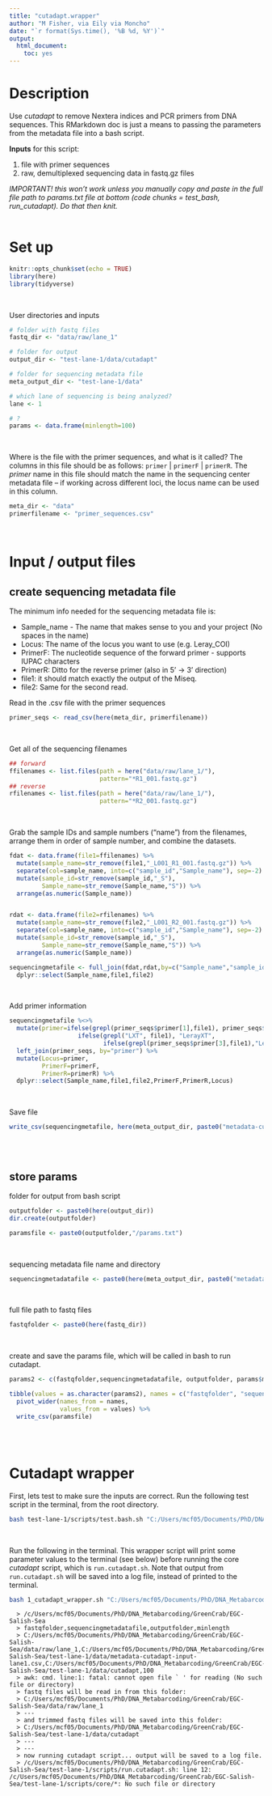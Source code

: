 ```yaml
---
title: "cutadapt.wrapper"
author: "M Fisher, via Eily via Moncho"
date: "`r format(Sys.time(), '%B %d, %Y')`"
output: 
  html_document:
    toc: yes
---
```




# Description

Use *cutadapt* to remove Nextera indices and PCR primers from DNA sequences. 
This RMarkdown doc is just a means to passing the parameters from the metadata file into a bash script.

**Inputs** for this script: 

1. file with primer sequences
2. raw, demultiplexed sequencing data in fastq.gz files

*IMPORTANT! this won't work unless you manually copy and paste in the full file path to params.txt file at bottom (code chunks = test_bash, run_cutadapt). Do that then knit.*
<br>
<br>


# Set up

```r
knitr::opts_chunk$set(echo = TRUE)
library(here)
library(tidyverse)
```
<br>

User directories and inputs
```r
# folder with fastq files
fastq_dir <- "data/raw/lane_1"

# folder for output
output_dir <- "test-lane-1/data/cutadapt"

# folder for sequencing metadata file
meta_output_dir <- "test-lane-1/data"

# which lane of sequencing is being analyzed?
lane <- 1

# ?
params <- data.frame(minlength=100)
```
<br>

Where is the file with the primer sequences, and what is it called? The columns in this file should be as follows:  `primer` | `primerF` | `primerR`. The *primer* name in this file should match the name in the sequencing center metadata file -- if working across different loci, the locus name can be used in this column.  
```r
meta_dir <- "data"
primerfilename <- "primer_sequences.csv"
```
<br>


# Input / output files

## create sequencing metadata file

The minimum info needed for the sequencing metadata file is:

- Sample_name - The name that makes sense to you and your project (No spaces in the name)
- Locus: The name of the locus you want to use (e.g. Leray_COI)
- PrimerF: The nucleotide sequence of the forward primer - supports IUPAC characters 
- PrimerR: Ditto for the reverse primer (also in 5' -> 3' direction)
- file1: it should match exactly the output of the Miseq.
- file2: Same for the second read.
        

Read in the .csv file with the primer sequences
```r
primer_seqs <- read_csv(here(meta_dir, primerfilename))
```
<br>

Get all of the sequencing filenames
```r
## forward
ffilenames <- list.files(path = here("data/raw/lane_1/"), 
                         pattern="*R1_001.fastq.gz")
## reverse
rfilenames <- list.files(path = here("data/raw/lane_1/"), 
                         pattern="*R2_001.fastq.gz")
```
<br>

Grab the sample IDs and sample numbers ("name") from the filenames, arrange them in order of sample number, and combine the datasets.
```r
fdat <- data.frame(file1=ffilenames) %>%
  mutate(sample_name=str_remove(file1,"_L001_R1_001.fastq.gz")) %>%
  separate(col=sample_name, into=c("sample_id","Sample_name"), sep=-2) %>%
  mutate(sample_id=str_remove(sample_id,"_S"),
         Sample_name=str_remove(Sample_name,"S")) %>%
  arrange(as.numeric(Sample_name))


rdat <- data.frame(file2=rfilenames) %>%
  mutate(sample_name=str_remove(file2,"_L001_R2_001.fastq.gz")) %>%
  separate(col=sample_name, into=c("sample_id","Sample_name"), sep=-2) %>%
  mutate(sample_id=str_remove(sample_id,"_S"),
         Sample_name=str_remove(Sample_name,"S")) %>%
  arrange(as.numeric(Sample_name))

sequencingmetafile <- full_join(fdat,rdat,by=c("Sample_name","sample_id")) %>%
  dplyr::select(Sample_name,file1,file2)

```
<br>

Add primer information
```r
sequencingmetafile %<>%
  mutate(primer=ifelse(grepl(primer_seqs$primer[1],file1), primer_seqs$primer[1],
                   ifelse(grepl("LXT", file1), "LerayXT",
                          ifelse(grepl(primer_seqs$primer[3],file1),"Leray",NA)))) %>%
  left_join(primer_seqs, by="primer") %>%
  mutate(Locus=primer,
         PrimerF=primerF,
         PrimerR=primerR) %>%
  dplyr::select(Sample_name,file1,file2,PrimerF,PrimerR,Locus)
```
<br>

Save file
```r
write_csv(sequencingmetafile, here(meta_output_dir, paste0("metadata-cutadapt-input-lane", lane, ".csv")))
```
<br>
<br>


## store params 

folder for output from bash script
```r
outputfolder <- paste0(here(output_dir))
dir.create(outputfolder)

paramsfile <- paste0(outputfolder,"/params.txt")
```
<br>

sequencing metadata file name and directory
```r
sequencingmetadatafile <- paste0(here(meta_output_dir, paste0("metadata-cutadapt-input-lane", lane, ".csv")))
```
<br>

full file path to fastq files
```r
fastqfolder <- paste0(here(fastq_dir))
```
<br>

create and save the params file, which will be called in bash to run cutadapt.
```r
params2 <- c(fastqfolder,sequencingmetadatafile, outputfolder, params$minlength)

tibble(values = as.character(params2), names = c("fastqfolder", "sequencingmetadatafile", "outputfolder", "minlength")) %>% 
  pivot_wider(names_from = names,
              values_from = values) %>%
  write_csv(paramsfile)
```
<br>
<br>

# Cutadapt wrapper

First, lets test to make sure the inputs are correct. Run the following test script in the terminal, from the root directory. 
```bash
bash test-lane-1/scripts/test.bash.sh "C:/Users/mcf05/Documents/PhD/DNA_Metabarcoding/GreenCrab/EGC-Salish-Sea/test-lane-1/data/cutadapt/params.txt"
```
<br>

Run the following in the terminal. This wrapper script will print some parameter values to the terminal (see below) before running the core *cutadapt* script, which is `run.cutadapt.sh`. Note that output from `run.cutadapt.sh` will be saved into a log file, instead of printed to the terminal. 
```bash
bash 1_cutadapt_wrapper.sh "C:/Users/mcf05/Documents/PhD/DNA_Metabarcoding/GreenCrab/EGC-Salish-Sea/test-lane-1/data/cutadapt/params.txt"
```

      > /c/Users/mcf05/Documents/PhD/DNA_Metabarcoding/GreenCrab/EGC-Salish-Sea
      > fastqfolder,sequencingmetadatafile,outputfolder,minlength
      > C:/Users/mcf05/Documents/PhD/DNA_Metabarcoding/GreenCrab/EGC-Salish-Sea/data/raw/lane_1,C:/Users/mcf05/Documents/PhD/DNA_Metabarcoding/GreenCrab/EGC-Salish-Sea/test-lane-1/data/metadata-cutadapt-input-lane1.csv,C:/Users/mcf05/Documents/PhD/DNA_Metabarcoding/GreenCrab/EGC-Salish-Sea/test-lane-1/data/cutadapt,100
      > awk: cmd. line:1: fatal: cannot open file ` ' for reading (No such file or directory)
      > fastq files will be read in from this folder:
      > C:/Users/mcf05/Documents/PhD/DNA_Metabarcoding/GreenCrab/EGC-Salish-Sea/data/raw/lane_1
      > ---
      > and trimmed fastq files will be saved into this folder:
      > C:/Users/mcf05/Documents/PhD/DNA_Metabarcoding/GreenCrab/EGC-Salish-Sea/test-lane-1/data/cutadapt
      > ---
      > ---
      > now running cutadapt script... output will be saved to a log file.
      > /c/Users/mcf05/Documents/PhD/DNA_Metabarcoding/GreenCrab/EGC-Salish-Sea/test-lane-1/scripts/run.cutadapt.sh: line 12: /c/Users/mcf05/Documents/PhD/DNA_Metabarcoding/GreenCrab/EGC-Salish-Sea/test-lane-1/scripts/core/*: No such file or directory

